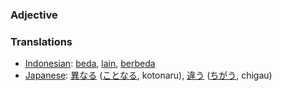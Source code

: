 === Adjective ===

=== Translations ===
*[[Indonesian]]: [[beda]], [[lain]], [[beda|berbeda]]
*[[Japanese]]: [[異なる]] ([[ことなる]], kotonaru), [[違う]] ([[ちがう]], chigau)